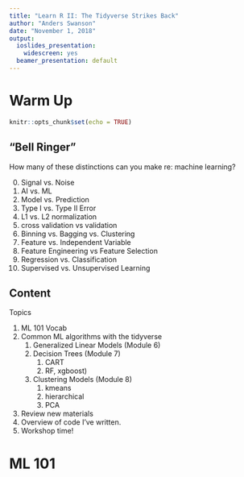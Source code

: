 ```yaml
---
title: "Learn R II: The Tidyverse Strikes Back"
author: "Anders Swanson"
date: "November 1, 2018"
output:
  ioslides_presentation:
    widescreen: yes
  beamer_presentation: default
---
```



# Warm Up

```r
knitr::opts_chunk$set(echo = TRUE)
```


## "Bell Ringer"

How many of these distinctions can you make re: machine learning?

0. Signal vs. Noise
1. AI vs. ML
2. Model vs. Prediction
3. Type I vs. Type II Error
4. L1 vs. L2 normalization
4. cross validation vs validation
4. Binning vs. Bagging vs. Clustering
5. Feature vs. Independent Variable
6. Feature Engineering vs Feature Selection
7. Regression vs. Classification
8. Supervised vs. Unsupervised Learning

## Content

Topics

1. ML 101 Vocab
2. Common ML algorithms with the tidyverse
    1. Generalized Linear Models (Module 6)
    2. Decision Trees (Module 7)
        1. CART
        2. RF, xgboost)
    3. Clustering Models (Module 8)
        1. kmeans
        2. hierarchical
        3. PCA
3. Review new materials
4. Overview of code I've written.
4. Workshop time!



# ML 101

##